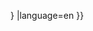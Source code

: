 <includeonly>{{cite web
 |url=http://www.gastropods.com/{{{key}}}/Shell_{{{id}}}.shtml
 |title={{{title}}}
 |work=Hardy's Internet Guide to Marine Gastropods
 |access-date={{{accessdate|{{{access-date|}}}}}} |language=en }}</includeonly>
<noinclude>{{Documentation}}</noinclude>